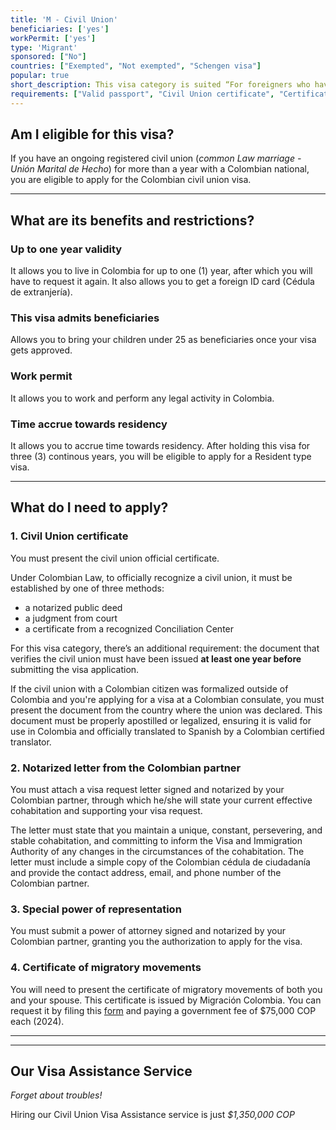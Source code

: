 ```yaml
---
title: 'M - Civil Union'
beneficiaries: ['yes']
workPermit: ['yes']
type: 'Migrant'
sponsored: ["No"]
countries: ["Exempted", "Not exempted", "Schengen visa"]
popular: true
short_description: This visa category is suited “For foreigners who have a marital bond with a Colombian citizen and aspire to effectively live with their Colombian spouse in the country”.
requirements: ["Valid passport", "Civil Union certificate", "Certificate of Migratory Movements", "Motivation Letter", "Notarized Power of Representation"]
---
```


## Am I eligible for this visa?

If you have an ongoing registered civil union (*common Law marriage - Unión Marital de Hecho*) for more than a year with a Colombian national, you are eligible to apply for the Colombian civil union visa.

---

## What are its benefits and restrictions?

### **Up to one year validity**

It allows you to live in Colombia for up to one (1) year, after which you will have to request it again. It also allows you to get a foreign ID card (Cédula de extranjería).

### **This visa admits beneficiaries**

Allows you to bring your children under 25 as beneficiaries once your visa gets approved.

### W**ork permit**

It allows you to work and perform any legal activity in Colombia.

### T**ime accrue towards residency**

It allows you to accrue time towards residency. After holding this visa for three (3) continous years, you will be eligible to apply for a Resident type visa.

---

## What do I need to apply?

### 1. Civil Union certificate

You must present the civil union official certificate. 

Under Colombian Law, to officially recognize a civil union, it must be established by one of three methods: 

- a notarized public deed
- a judgment from court
- a certificate from a recognized Conciliation Center

For this visa category, there’s an additional requirement: the document that verifies the civil union must have been issued **at least one year before** submitting the visa application.

If the civil union with a Colombian citizen was formalized outside of Colombia and you're applying for a visa at a Colombian consulate, you must present the document from the country where the union was declared. This document must be properly apostilled or legalized, ensuring it is valid for use in Colombia and officially translated to Spanish by a Colombian certified translator. 

### 2. Notarized letter from the Colombian partner

You must attach a visa request letter signed and notarized by your Colombian partner, through which he/she will state your current effective cohabitation and supporting your visa request. 

The letter must state that you maintain a unique, constant, persevering, and stable cohabitation, and committing to inform the Visa and Immigration Authority of any changes in the circumstances of the cohabitation. The letter must include a simple copy of the Colombian cédula de ciudadanía and provide the contact address, email, and phone number of the Colombian partner.

### 3. Special power of representation

You must submit a power of attorney signed and notarized by your Colombian partner, granting you the authorization to apply for the visa.

### 4. Certificate of migratory movements

You will need to present the certificate of migratory movements of both you and your spouse. This certificate is issued by Migración Colombia. You can request it by filing this [form](https://apps.migracioncolombia.gov.co/registro/public/formularioRegistro.jsf) and paying a government fee of $75,000 COP each (2024).

---

<VisaCosts
    studyFees="54"
    issuanceFees="270"
    apostille={true}
    translation={true}
/>

---

## Our Visa Assistance Service

*Forget about troubles!*

Hiring our Civil Union Visa Assistance service is just *$1,350,000 COP*